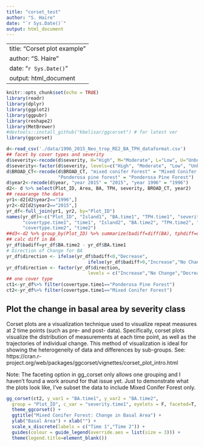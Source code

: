 ```yaml
---
title: "corset_test"
author: "S. Haire"
date: "`r Sys.Date()`"
output: html_document
---
```


---
title: "Corset plot example"
author: "S. Haire"
date: "`r Sys.Date()`"
output: html_document
---

```r
knitr::opts_chunk$set(echo = TRUE)
library(readr)
library(dplyr)
library(ggplot2)
library(ggpubr)
library(reshape2)
library(MetBrewer)
#devtools::install_github("kbelisar/ggcorset") # for latest ver
library(ggcorset)
```

```r
d<-read_csv('./data/1996_2015_Neo_trop_RE2_BA_TPH_dataformat.csv')
## facet by cover types and severity
d$severity<-recode(d$severity, H="High", M="Moderate", L="Low", U="Unburned")
d$severity<-factor(d$severity, levels=c("High", "Moderate", "Low", "Unburned")) 
d$BROAD_CT<-recode(d$BROAD_CT, "mixed conifer Forest" = "Mixed Conifer Forest",
                   "Ponderosa pine forest" = "Ponderosa Pine Forest")
d$year2<-recode(d$year, "year 2015" = "2015", "year 1996" = "1996")
d2<- d %>% select(Plot_ID, Area, BA, TPH, severity, BROAD_CT, year2)
## reaarange the data
yr1<-d2[d2$year2=="1996",]
yr2<-d2[d2$year2=="2015",]
yr_df<-full_join(yr1, yr2, by="Plot_ID")
names(yr_df)<-c("Plot_ID", "Island1", "BA.time1", "TPH.time1", "severity.time1",
      "covertype.time1", "time1", "Island2", "BA.time2", "TPH.time2", "severity.time2",
      "covertype.time2", "time2")
##d3<-d2 %>% group_by(Plot_ID) %>% summarize(badiff=diff(BA), tphdiff=diff(TPH)) # 285
## calc diff in BA
yr_df$badiff=yr_df$BA.time2 - yr_df$BA.time1
# Direction of Change for BA
yr_df$direction <- ifelse(yr_df$badiff<0,"Decrease",
                              ifelse(yr_df$badiff>0,"Increase","No Change"))
yr_df$direction <- factor(yr_df$direction, 
                              levels = c("Increase","No Change","Decrease"))
## one cover type
ct1<-yr_df%>% filter(covertype.time1=="Ponderosa Pine Forest")
ct2<-yr_df%>% filter(covertype.time1=="Mixed Conifer Forest")
```

##  Plot the change in basal area by severity class
Corset plots are a visualization technique used to visualize repeat measures at 2 time points (such as pre- and post- data). Specifically, corset plots visualize the distribution of measurements at each time point, as well as the trajectories of individual change. This method of visualization is ideal for showing the heterogeneity of data and differences by sub-groups. See: https://cran.r-project.org/web/packages/ggcorset/vignettes/corset_plot_intro.html

Note: The faceting option in gg_corset only allows one grouping and I haven't found a work around for that issue yet. Just to demonstrate what the plots look like, I've subset the data to include Mixed Conifer Forest only.

```r

gg_corset(ct2, y_var1 = "BA.time1", y_var2 = "BA.time2", 
  group = "Plot_ID", c_var = "severity.time1", eyelets = F, faceted=T, line_size=0.5) +
  theme_ggcorset() + 
  ggtitle("Mixed Conifer Forest: Change in Basal Area") + 
  ylab("Basal Area") + xlab("") +
  scale_x_discrete(labels = c("Time 1","Time 2")) +
  guides(colour = guide_legend(override.aes = list(size = 3))) + 
  theme(legend.title=element_blank())
```
